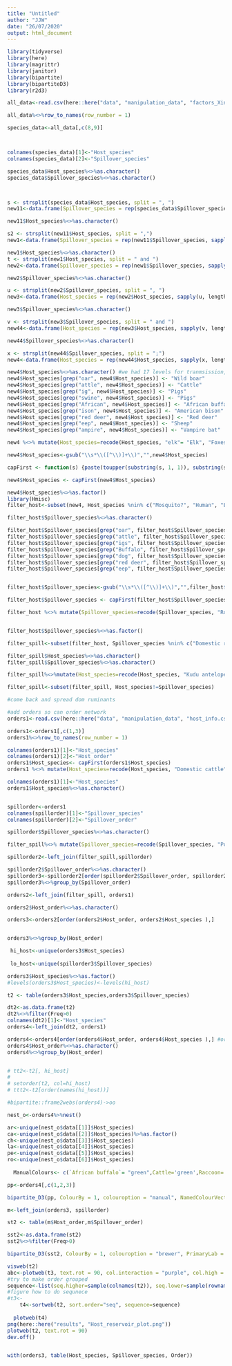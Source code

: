 ---
title: "Untitled"
author: "JJW"
date: "26/07/2020"
output: html_document
---

```{r}
library(tidyverse)
library(here)
library(magrittr)
library(janitor)
library(bipartite)
library(bipartiteD3)
library(r2d3)
```

```{r}
all_data<-read.csv(here::here("data", "manipulation_data", "factors_Xinyi_Jonny_Combined2.csv"))

```

```{r}
all_data%<>%row_to_names(row_number = 1)

species_data<-all_data[,c(8,9)]



colnames(species_data)[1]<-"Host_species"
colnames(species_data)[2]<-"Spillover_species"

species_data$Host_species%<>%as.character()
species_data$Spillover_species%<>%as.character()



s <- strsplit(species_data$Host_species, split = ", ")
new11<-data.frame(Spillover_species = rep(species_data$Spillover_species, sapply(s, length)), Host_species = unlist(s))

new11$Host_species%<>%as.character()

s2 <- strsplit(new11$Host_species, split = ",")
new1<-data.frame(Spillover_species = rep(new11$Spillover_species, sapply(s2, length)), Host_species = unlist(s2))

new1$Host_species%<>%as.character()
t <- strsplit(new1$Host_species, split = " and ")
new2<-data.frame(Spillover_species = rep(new1$Spillover_species, sapply(t, length)), Host_species = unlist(t))

new2$Spillover_species%<>%as.character()

u <- strsplit(new2$Spillover_species, split = ", ")
new3<-data.frame(Host_species = rep(new2$Host_species, sapply(u, length)), Spillover_species = unlist(u))

new3$Spillover_species%<>%as.character()

v <- strsplit(new3$Spillover_species, split = " and ")
new44<-data.frame(Host_species = rep(new3$Host_species, sapply(v, length)), Spillover_species = unlist(v))

new44$Spillover_species%<>%as.character()

x <- strsplit(new44$Spillover_species, split = ";")
new4<-data.frame(Host_species = rep(new44$Host_species, sapply(x, length)), Spillover_species = unlist(x))

```
```{r}
new4$Host_species%<>%as.character() #we had 17 levels for tranmsission, summarised intpo 3 levels
new4$Host_species[grep("oar", new4$Host_species)] <- "Wild boar" 
new4$Host_species[grep("attle", new4$Host_species)] <- "Cattle" 
new4$Host_species[grep("ig", new4$Host_species)] <- "Pigs" 
new4$Host_species[grep("swine", new4$Host_species)] <- "Pigs" 
new4$Host_species[grep("African", new4$Host_species)] <- "African buffalo" 
new4$Host_species[grep("ison", new4$Host_species)] <- "American bison" 
new4$Host_species[grep("red deer", new4$Host_species)] <- "Red deer" 
new4$Host_species[grep("eep", new4$Host_species)] <- "Sheep" 
new4$Host_species[grep("ampire", new4$Host_species)] <- "Vampire bat" 


```
```{r}

new4 %<>% mutate(Host_species=recode(Host_species, "elk"= "Elk", "Foxes" = "Fox", "White-tailed Deer"="White-tailed deer", "dogs"="Dog", "Stray dogs"="Dog", " Impala antelope"="Impala", "\npolecat"="Polecat", "Humans"="Human", "Mule Deer"="Mule deer", "Marten"="Pine marten", "Kudu antelope "="Kudu"))

new4$Host_species<-gsub("\\s*\\([^\\)]+\\)","",new4$Host_species)

capFirst <- function(s) {paste(toupper(substring(s, 1, 1)), substring(s, 2), sep = "")}

new4$Host_species <- capFirst(new4$Host_species)

new4$Host_species%<>%as.factor()
library(Hmisc)
filter_host<-subset(new4, Host_species %nin% c("Mosquito?", "Human", "Bat", "Wild deer?", "Wild mammals", "Wild ruminants", "","?","Birds","Wild birds", "Domestic mammals", "Domestic ruminants", "Domestic small ruminants","Unknown", "Humans" ))

```

```{r}
filter_host$Spillover_species%<>%as.character()

filter_host$Spillover_species[grep("oar", filter_host$Spillover_species)] <- "Wild boar" 
filter_host$Spillover_species[grep("attle", filter_host$Spillover_species)] <- "Cattle" 
filter_host$Spillover_species[grep("igs", filter_host$Spillover_species)] <- "Pig" 
filter_host$Spillover_species[grep("Buffalo", filter_host$Spillover_species)] <- "African buffalo" 
filter_host$Spillover_species[grep("dog", filter_host$Spillover_species)] <- "Dog"  
filter_host$Spillover_species[grep("red deer", filter_host$Spillover_species)] <- "Red deer" 
filter_host$Spillover_species[grep("eep", filter_host$Spillover_species)] <- "Sheep" 


filter_host$Spillover_species<-gsub("\\s*\\([^\\)]+\\)","",filter_host$Spillover_species)

filter_host$Spillover_species <- capFirst(filter_host$Spillover_species)

filter_host %<>% mutate(Spillover_species=recode(Spillover_species, "Roan\nantelope"= "Roan antelope", "Thomson's gazelle\ngazelles " = "Thomson's gazelle", "White-tailed Deer"="White-tailed deer", "Dogs"="Dog", "Exotic\nfallow deer"="Fallow deer", "Alpine chamois "="Alpine chamois", "Brazilian dwarf\nbrocket deer"="Brazilian dwarf brocket deer", "Domestic goats"="Goats", "Mongolian\ngazelles"="Mongolian gazelle", "Capra ibex"="Alpine ibex", "Cow"="Cattle", "Donkeys)"="Donkey", "Ibex"="Alpine ibex", "Goats"="Goat", "White-tailed deer "="White-tailed deer", "Feral Hog"="Wild hogs", "Lions"="Lion", "Marten"="Pine marten", "Pig"="Pigs"  ))


filter_host$Spillover_species%<>%as.factor()

filter_spill<-subset(filter_host, Spillover_species %nin% c("Domestic ruminants" ))

filter_spill$Host_species%<>%as.character()
filter_spill$Spillover_species%<>%as.character()

filter_spill%<>%mutate(Host_species=recode(Host_species, "Kudu antelope "="Kudu"))

filter_spill<-subset(filter_spill, Host_species!=Spillover_species)

#come back and spread dom ruminants
```

```{r}
#add orders so can order network
orders1<-read.csv(here::here("data", "manipulation_data", "host_info.csv"))

orders1<-orders1[,c(1,3)]
orders1%<>%row_to_names(row_number = 1)

colnames(orders1)[1]<-"Host_species"
colnames(orders1)[2]<-"Host_order"
orders1$Host_species<- capFirst(orders1$Host_species)
orders1 %<>% mutate(Host_species=recode(Host_species, "Domestic cattle"= "Cattle", "Sheep (Ovies aries)" = "Sheep", "White tailed deer"="White-tailed deer", "Goats (Capra hircus)"="Goat", "Horses"="Horse", "Dogs"="Dog", "Pygmy brocket deer"="Brazilian dwarf brocket deer", "Domestic goats"="Goats", "Donkeys"="Donkey", " red deer"="Red deer", "Chamois"="Alpine chamois", "Domestic pigs"="Pigs"))

colnames(orders1)[1]<-"Host_species"
orders1$Host_species%<>%as.character()


spillorder<-orders1
colnames(spillorder)[1]<-"Spillover_species"
colnames(spillorder)[2]<-"Spillover_order"

spillorder$Spillover_species%<>%as.character()

filter_spill%<>% mutate(Spillover_species=recode(Spillover_species, "Pocket Gopher"= "Pocket gopher", "Mink " = "Mink", "Malayan sun bear "="Malayan sun bear"))

spillorder2<-left_join(filter_spill,spillorder)

spillorder2$Spillover_order%<>%as.character()
spillorder3<-spillorder2[order(spillorder2$Spillover_order, spillorder2$Spillover_species),]
spillorder3%<>%group_by(Spillover_order)

orders2<-left_join(filter_spill, orders1)

orders2$Host_order%<>%as.character()

orders3<-orders2[order(orders2$Host_order, orders2$Host_species ),]


orders3%<>%group_by(Host_order)

 hi_host<-unique(orders3$Host_species)
 
 lo_host<-unique(spillorder3$Spillover_species)
```

```{r}
orders3$Host_species%<>%as.factor()
#levels(orders3$Host_species)<-levels(hi_host)

t2 <- table(orders3$Host_species,orders3$Spillover_species)

dt2<-as.data.frame(t2)
dt2%<>%filter(Freq>0)
colnames(dt2)[1]<-"Host_species"
orders4<-left_join(dt2, orders1)

orders4<-orders4[order(orders4$Host_order, orders4$Host_species ),] #order by order and species sfor now, maybe order and freq klater
orders4$Host_order%<>%as.character()
orders4%<>%group_by(Host_order)


# tt2<-t2[, hi_host]
# 
# setorder(t2, col=hi_host)
# ttt2<-t2[order(names(hi_host))]

#bipartite::frame2webs(orders4)->oo

nest_o<-orders4%>%nest()

ar<-unique(nest_o$data[[1]]$Host_species)
ca<-unique(nest_o$data[[2]]$Host_species)%>%as.factor()
ch<-unique(nest_o$data[[3]]$Host_species)
la<-unique(nest_o$data[[4]]$Host_species)
pe<-unique(nest_o$data[[5]]$Host_species)
ro<-unique(nest_o$data[[6]]$Host_species)
  
  ManualColours<- c(`African buffalo`= "green",Cattle='green',Raccoon='red', ch='yellow', la="blue",pe="purple", ro="black")

pp<-orders4[,c(1,2,3)]

bipartite_D3(pp, ColourBy = 1, colouroption = "manual", NamedColourVector = ManualColours, SortPrimary = hi_host, SortSecondary = lo_host, filename = "Species_net")
```
```{r}

m<-left_join(orders3, spillorder)

st2 <- table(m$Host_order,m$Spillover_order)

sst2<-as.data.frame(st2)
sst2%<>%filter(Freq>0)

bipartite_D3(sst2, ColourBy = 1, colouroption = "brewer", PrimaryLab = "Reservoir Host Order", SecondaryLab = "Spillover Host Order", SiteNames = "Frequency", filename = "Order_net")
```

```{r}

visweb(t2)
abc<-plotweb(t3, text.rot = 90, col.interaction = "purple", col.high = c("blue", "red"), col.low = "red")
#try to make order grouped
sequence<-list(seq.higher=sample(colnames(t2)), seq.lower=sample(rownames(t2)))
#figure how to do sequnece
#t3<-
    t4<-sortweb(t2, sort.order="seq", sequence=sequence)
    
  plotweb(t4)
png(here::here("results", "Host_reservoir_plot.png"))
plotweb(t2, text.rot = 90)
dev.off()


with(orders3, table(Host_species, Spillover_species, Order))
```

